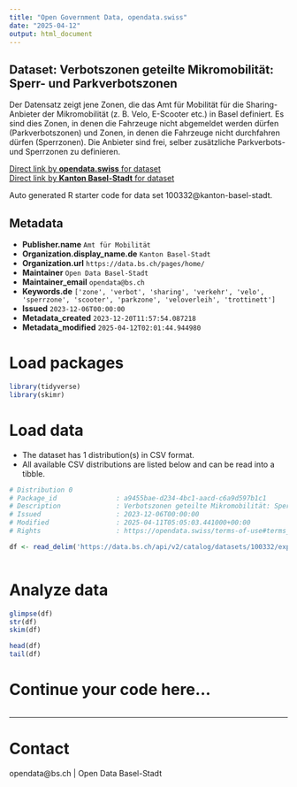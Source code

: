 ```yaml
---
title: "Open Government Data, opendata.swiss"
date: "2025-04-12"
output: html_document
---
```


## Dataset: Verbotszonen geteilte Mikromobilität: Sperr- und Parkverbotszonen

Der Datensatz zeigt jene Zonen, die das Amt für Mobilität für die Sharing-Anbieter der Mikromobilität (z. B. Velo, E-Scooter etc.) in Basel definiert. Es sind dies Zonen, in denen die Fahrzeuge nicht abgemeldet werden dürfen (Parkverbotszonen) und Zonen, in denen die Fahrzeuge nicht durchfahren dürfen (Sperrzonen). Die Anbieter sind frei, selber zusätzliche Parkverbots- und Sperrzonen zu definieren.

[Direct link by **opendata.swiss** for dataset](https://opendata.swiss/de/dataset/verbotszonen-geteilte-mikromobilitat-sperr-und-parkverbotszonen)<br>
[Direct link by **Kanton Basel-Stadt** for dataset](https://data.bs.ch/explore/dataset/100332/)

Auto generated R starter code for data set 100332@kanton-basel-stadt.

## Metadata

- **Publisher.name** `Amt für Mobilität`
- **Organization.display_name.de** `Kanton Basel-Stadt`
- **Organization.url** `https://data.bs.ch/pages/home/`
- **Maintainer** `Open Data Basel-Stadt`
- **Maintainer_email** `opendata@bs.ch`
- **Keywords.de** `['zone', 'verbot', 'sharing', 'verkehr', 'velo', 'sperrzone', 'scooter', 'parkzone', 'veloverleih', 'trottinett']`
- **Issued** `2023-12-06T00:00:00`
- **Metadata_created** `2023-12-20T11:57:54.087218`
- **Metadata_modified** `2025-04-12T02:01:44.944980`


# Load packages

```r

library(tidyverse)
library(skimr)

```

# Load data

-   The dataset has 1 distribution(s) in CSV format.
-   All available CSV distributions are listed below and can be read into a tibble.

```r

# Distribution 0
# Package_id               : a9455bae-d234-4bc1-aacd-c6a9d597b1c1
# Description              : Verbotszonen geteilte Mikromobilität: Sperr- und Parkverbotszonen (csv)
# Issued                   : 2023-12-06T00:00:00
# Modified                 : 2025-04-11T05:05:03.441000+00:00
# Rights                   : https://opendata.swiss/terms-of-use#terms_by

df <- read_delim('https://data.bs.ch/api/v2/catalog/datasets/100332/exports/csv?use_labels=true')



```

# Analyze data

```r

glimpse(df)
str(df)
skim(df)

head(df)
tail(df)

```

# Continue your code here...

```r

```

------------------------------------------------------------------------

# Contact

opendata@bs.ch | Open Data Basel-Stadt
